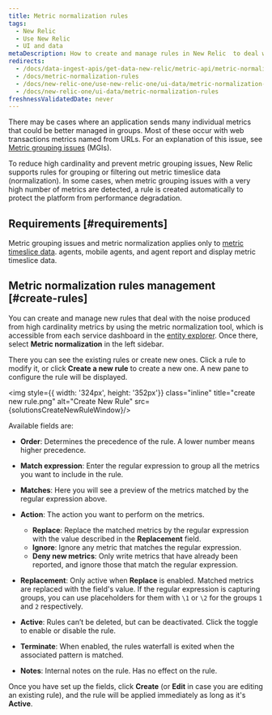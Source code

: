 ```yaml
---
title: Metric normalization rules
tags:
  - New Relic 
  - Use New Relic 
  - UI and data
metaDescription: How to create and manage rules in New Relic  to deal with noise from high cardinality metrics and prevent metric grouping issues (MGIs).
redirects:
  - /docs/data-ingest-apis/get-data-new-relic/metric-api/metric-normalization-rules
  - /docs/metric-normalization-rules
  - /docs/new-relic-one/use-new-relic-one/ui-data/metric-normalization-rules
  - /docs/new-relic-one/ui-data/metric-normalization-rules
freshnessValidatedDate: never
---
```



There may be cases where an application sends many individual metrics that could be better managed in groups. Most of these occur with web transactions metrics named from URLs. For an explanation of this issue, see [Metric grouping issues](/docs/using-new-relic/cross-product-functions/troubleshooting/metric-grouping-issues) (MGIs).

To reduce high cardinality and prevent metric grouping issues, New Relic supports rules for grouping or filtering out metric timeslice data (normalization). In some cases, when metric grouping issues with a very high number of metrics are detected, a rule is created automatically to protect the platform from performance degradation.

## Requirements [#requirements]

Metric grouping issues and metric normalization applies only to [metric timeslice data](/docs/data-apis/understand-data/new-relic-data-types/#timeslice-data). <InlinePopover type="apm" /> agents, mobile agents, and <InlinePopover type="browser" /> agent report and display metric timeslice data. 

## Metric normalization rules management [#create-rules]

You can create and manage new rules that deal with the noise produced from high cardinality metrics by using the metric normalization tool, which is accessible from each service dashboard in the [entity explorer](/docs/new-relic-solutions/new-relic-one/core-concepts/new-relic-explorer-view-performance-across-apps-services-hosts#find). Once there, select <DoNotTranslate>**Metric normalization**</DoNotTranslate> in the left sidebar.

There you can see the existing rules or create new ones. Click a rule to modify it, or click <DoNotTranslate>**Create a new rule**</DoNotTranslate> to create a new one. A new pane to configure the rule will be displayed.

<img style={{ width: '324px', height: '352px'}} class="inline" title="create new rule.png" alt="Create New Rule" src={solutionsCreateNewRuleWindow}/>

Available fields are:

* <DoNotTranslate>**Order**</DoNotTranslate>: Determines the precedence of the rule. A lower number means higher precedence. 
* <DoNotTranslate>**Match expression**</DoNotTranslate>: Enter the regular expression to group all the metrics you want to include in the rule.
* <DoNotTranslate>**Matches**</DoNotTranslate>: Here you will see a preview of the metrics matched by the regular expression above.
* <DoNotTranslate>**Action**</DoNotTranslate>: The action you want to perform on the metrics.

  * <DoNotTranslate>**Replace**</DoNotTranslate>: Replace the matched metrics by the regular expression with the value described in the <DoNotTranslate>**Replacement**</DoNotTranslate> field.
  * <DoNotTranslate>**Ignore**</DoNotTranslate>: Ignore any metric that matches the regular expression.
  * <DoNotTranslate>**Deny new metrics**</DoNotTranslate>: Only write metrics that have already been reported, and ignore those that match the regular expression.
* <DoNotTranslate>**Replacement**</DoNotTranslate>: Only active when <DoNotTranslate>**Replace**</DoNotTranslate> is enabled. Matched metrics are replaced with the field's value. If the regular expression is capturing groups, you can use placeholders for them with `\1` or `\2` for the groups `1` and `2` respectively.
* <DoNotTranslate>**Active**</DoNotTranslate>: Rules can’t be deleted, but can be deactivated. Click the toggle to enable or disable the rule.
* <DoNotTranslate>**Terminate**</DoNotTranslate>: When enabled, the rules waterfall is exited when the associated pattern is matched.
* <DoNotTranslate>**Notes**</DoNotTranslate>: Internal notes on the rule. Has no effect on the rule.

Once you have set up the fields, click <DoNotTranslate>**Create**</DoNotTranslate> (or <DoNotTranslate>**Edit**</DoNotTranslate> in case you are editing an existing rule), and the rule will be applied immediately as long as it's <DoNotTranslate>**Active**</DoNotTranslate>.
